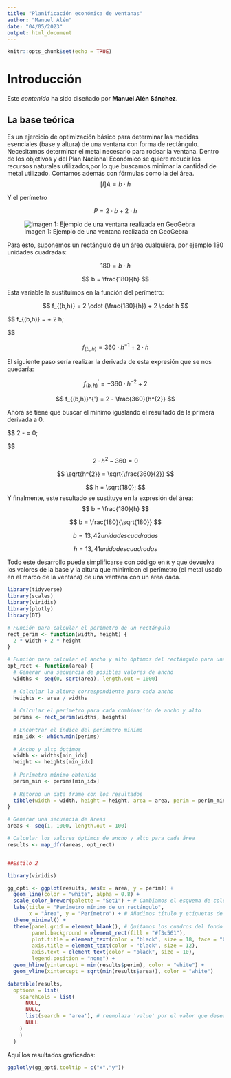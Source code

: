 ```yaml
---
title: "Planificación económica de ventanas"
author: "Manuel Alén"
date: "04/05/2023"
output: html_document
---
```


```r
knitr::opts_chunk$set(echo = TRUE)
```

# Introducción {#seccion-1}

Este _contenido_ ha sido diseñado por **Manuel Alén Sánchez**.


## La base teórica

Es un ejercicio de optimización básico para determinar las medidas esenciales (base y altura) de una ventana con forma de rectángulo. Necesitamos determinar el metal necesario para rodear la ventana. Dentro de los objetivos y del Plan Nacional Económico se quiere reducir los recursos naturales utilizados,por lo que buscamos minimar la cantidad de metal utilizado. Contamos además con fórmulas como la del área.
$$
[I]  A = b \cdot h
$$

Y el perímetro

$$
P = 2 \cdot b + 2 \cdot h
$$

![Imagen 1: Ejemplo de una ventana realizada en GeoGebra](img/ventana.jpg)

Para esto, suponemos un rectángulo de un área cualquiera, por ejemplo 180 unidades cuadradas:

$$
180 = b \cdot h
$$

$$
b = \frac{180}{h}
$$

Esta variable la sustituimos en la función del perímetro:

$$
f_{(b,h)} = 2 \cdot (\frac{180}{h}) + 2 \cdot h
$$

$$
f_{(b,h)} = \frac{360}{h} + 2 \cdot h;

$$

$$
f_{(b,h)} = 360 \cdot h^{-1} + 2 \cdot h
$$

El siguiente paso sería realizar la derivada de esta expresión que se nos quedaría:

$$
f_{(b,h)}^{'} = - 360 \cdot h^{-2} + 2
$$

$$
f_{(b,h)}^{'} = 2 - \frac{360}{h^{2}}
$$

Ahora se tiene que buscar el mínimo igualando el resultado de la primera derivada a 0.

$$
2 - \frac{360}{h^{2}} = 0;

$$

$$
2 \cdot h^{2} - 360 = 0
$$

$$
\sqrt{h^{2}} = \sqrt{\frac{360}{2}}
$$

$$
h = \sqrt{180};
$$
Y finalmente, este resultado se sustituye en la expresión del área:
$$
b = \frac{180}{h}
$$

$$
b = \frac{180}{\sqrt{180}}
$$

$$
b = 13,42 unidades cuadradas
$$


$$
h = 13,41 unidades cuadradas
$$

Todo este desarrollo puede simplificarse con código en `R` y que devuelva los valores de la base y la altura que minimicen el perímetro (el metal usado en el marco de la ventana) de una ventana con un área dada.


```r
library(tidyverse)
library(scales)
library(viridis)
library(plotly)
library(DT)

# Función para calcular el perímetro de un rectángulo
rect_perim <- function(width, height) {
  2 * width + 2 * height
}

# Función para calcular el ancho y alto óptimos del rectángulo para una determinada área
opt_rect <- function(area) {
  # Generar una secuencia de posibles valores de ancho
  widths <- seq(0, sqrt(area), length.out = 1000)
  
  # Calcular la altura correspondiente para cada ancho
  heights <- area / widths
  
  # Calcular el perímetro para cada combinación de ancho y alto
  perims <- rect_perim(widths, heights)
  
  # Encontrar el índice del perímetro mínimo
  min_idx <- which.min(perims)
  
  # Ancho y alto óptimos
  width <- widths[min_idx]
  height <- heights[min_idx]
  
  # Perímetro mínimo obtenido
  perim_min <- perims[min_idx]
  
  # Retorno un data frame con los resultados
  tibble(width = width, height = height, area = area, perim = perim_min)
}

# Generar una secuencia de áreas
areas <- seq(1, 1000, length.out = 100)

# Calcular los valores óptimos de ancho y alto para cada área
results <- map_dfr(areas, opt_rect)


##Estilo 2

library(viridis)

gg_opti <- ggplot(results, aes(x = area, y = perim)) +
  geom_line(color = "white", alpha = 0.8) +
  scale_color_brewer(palette = "Set1") + # Cambiamos el esquema de colores
  labs(title = "Perímetro mínimo de un rectángulo",
       x = "Área", y = "Perímetro") + # Añadimos título y etiquetas de ejes
  theme_minimal() +
  theme(panel.grid = element_blank(), # Quitamos los cuadros del fondo
        panel.background = element_rect(fill = "#f3c561"),
        plot.title = element_text(color = "black", size = 18, face = "bold", hjust = 0.5),
        axis.title = element_text(color = "black", size = 12),
        axis.text = element_text(color = "black", size = 10),
        legend.position = "none") +
  geom_hline(yintercept = min(results$perim), color = "white") +
  geom_vline(xintercept = sqrt(min(results$area)), color = "white")

```

```r
datatable(results,
  options = list(
    searchCols = list(
      NULL,
      NULL,
      list(search = 'area'), # reemplaza 'value' por el valor que deseas buscar
      NULL
    )
    )
  )
```

Aquí los resultados graficados:

```r
ggplotly(gg_opti,tooltip = c("x","y"))
```
